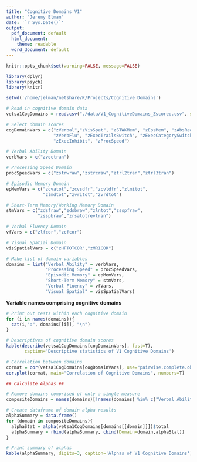 ```yaml
---
title: "Cognitive Domains V1"
author: "Jeremy Elman"
date: '`r Sys.Date()`'
output:
  pdf_document: default
  html_document:
    theme: readable
  word_document: default
---
```


```r
knitr::opts_chunk$set(warning=FALSE, message=FALSE)
```

```r
library(dplyr)
library(psych)
library(knitr)
```



```r
setwd('/home/jelman/netshare/K/Projects/Cognitive Domains')

# Read in cognitive domain data
vetsa1CogDomains = read.csv("./data/V1_CognitiveDomains_Zscored.csv", stringsAsFactors = F)

# Select domain scores
cogDomainVars = c("zVerbal","zVisSpat", "zSTWKMem", "zEpsMem", "zAbsReason",
                  "zVerbFlu", "zExecTrailsSwitch", "zExecCategorySwitch",
                  "zExecInhibit", "zProcSpeed")

# Verbal Ability Domain
verbVars = c("zvoctran")

# Processing Speed Domain 
procSpeedVars = c("zstrwraw","zstrcraw","ztrl2tran","ztrl3tran")

# Episodic Memory Domain 
epMemVars = c("zcvatot","zcvsdfr","zcvldfr","zlmitot",
              "zlmdtot","zvritot","zvrdtot")

# Short-Term Memory/Working Memory Domain 
stmVars = c("zdsfraw","zdsbraw","zlntot","zsspfraw",
            "zsspbraw","zrsatotrevtran")

# Verbal Fluency Domain 
vfVars = c("zlfcor","zcfcor")

# Visual Spatial Domain 
visSpatialVars = c("zHFTOTCOR","zMR1COR")

# Make list of domain variables
domains = list("Verbal Ability" = verbVars,
               "Processing Speed" = procSpeedVars,
               "Episodic Memory" = epMemVars,
               "Short-Term Memory" = stmVars,
               "Verbal Fluency" = vfVars,
               "Visual Spatial" = visSpatialVars)

```

**Variable names comprising cognitive domains**
```r
# Print out tests within each cognitive domain
for (i in names(domains)){
  cat(i,":", domains[[i]], "\n")
}
```


```r
# Descriptives of cognitive domain scores
kable(describe(vetsa1CogDomains[cogDomainVars], fast=T),
       caption='Descriptive statistics of V1 Cognitive Domains')
```


```r
# Correlation between domains
cormat = cor(vetsa1CogDomains[cogDomainVars], use="pairwise.complete.obs")
cor.plot(cormat, main="Correlation of Cognitive Domains", numbers=T)
```

```r
## Calculate Alphas ##

# Remove domains comprised of only a single measure
compositeDomains = names(domains)[!names(domains) %in% c("Verbal Ability")]

# Create dataframe of domain alpha results
alphaSummary = data.frame()
for (domain in compositeDomains){
  alphaStat = alpha(vetsa1CogDomains[domains[[domain]]])$total
  alphaSummary = rbind(alphaSummary, cbind(Domain=domain,alphaStat))
}

# Print summary of alphas
kable(alphaSummary, digits=3, caption='Alphas of V1 Cognitive Domains')

```


